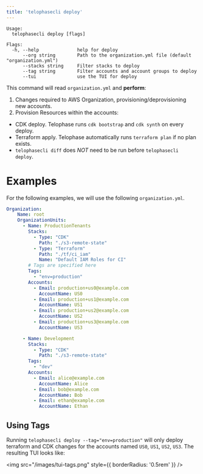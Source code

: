 ```yaml
---
title: 'telophasecli deploy'
---
```


```
Usage:
  telophasecli deploy [flags]

Flags:
  -h, --help              help for deploy
      --org string        Path to the organization.yml file (default "organization.yml")
      --stacks string     Filter stacks to deploy
      --tag string        Filter accounts and account groups to deploy
      --tui               use the TUI for deploy
```

This command will read `organization.yml` and **perform**:
1) Changes required to AWS Organization, provisioning/deprovisioning new accounts.
2) Provision Resources within the accounts:
- CDK deploy. Telophase runs `cdk bootstrap` and `cdk synth` on every deploy.
- Terraform apply. Telophase automatically runs `terraform plan` if no plan exists.
- `telophasecli diff` does _NOT_ need to be run before `telophasecli deploy`.

# Examples
For the following examples, we will use the following `organization.yml`.

```yml organization.yml
Organization:
    Name: root
    OrganizationUnits:
      - Name: ProductionTenants
        Stacks:
          - Type: "CDK"
            Path: "./s3-remote-state"
          - Type: "Terraform"
            Path: "./tf/ci_iam"
            Name: "Default IAM Roles for CI"
        # Tags are specified here
        Tags:
          - "env=production"
        Accounts:
          - Email: production+us0@example.com
            AccountName: US0 
          - Email: production+us1@example.com
            AccountName: US1 
          - Email: production+us2@example.com
            AccountName: US2 
          - Email: production+us3@example.com
            AccountName: US3 

      - Name: Development 
        Stacks:
          - Type: "CDK"
            Path: "./s3-remote-state"
        Tags:
          - "dev"
        Accounts:
          - Email: alice@example.com
            AccountName: Alice
          - Email: bob@example.com 
            AccountName: Bob 
          - Email: ethan@example.com
            AccountName: Ethan 
```
## Using Tags

Running `telophasecli deploy --tag="env=production"` will only deploy terraform and CDK changes for the accounts named `US0`, `US1`, `US2`, `US3`. The resulting TUI looks like:

<img src="/images/tui-tags.png" style={{ borderRadius: '0.5rem' }} />
